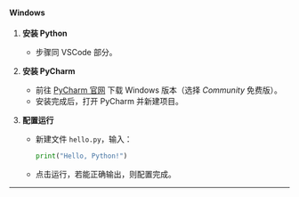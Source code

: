 #### Windows

1. **安装 Python**
   - 步骤同 VSCode 部分。

2. **安装 PyCharm**
   - 前往 [PyCharm 官网](https://www.jetbrains.com/pycharm/download/) 下载 Windows 版本（选择 *Community* 免费版）。
   - 安装完成后，打开 PyCharm 并新建项目。

3. **配置运行**
   - 新建文件 `hello.py`，输入：
     ```python
     print("Hello, Python!")
     ```
   - 点击运行，若能正确输出，则配置完成。

---

 
